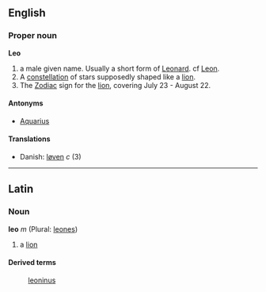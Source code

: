 ==English==
===Proper noun===
'''Leo'''

# a male given name. Usually a short form of [[Leonard]]. cf [[Leon]].
# A [[constellation]] of stars supposedly shaped like a [[lion]].
# The [[Zodiac]] sign for the [[lion]], covering July 23 - August 22.

====Antonyms====
*[[Aquarius]]

====Translations====
*Danish: [[løven]] ''c'' (3)

----

==Latin==
===Noun===
'''leo''' ''m'' (Plural: [[leones]])

#a [[lion]]

====Derived terms====
: [[leoninus]]